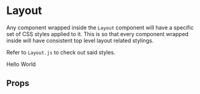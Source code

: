 
<Meta title='Layout' component={Layout} />

# Layout

Any component wrapped inside the `Layout` component will have a specific set of CSS styles applied to it.
This is so that every component wrapped inside will have consistent top level layout related stylings.

Refer to `Layout.js` to check out said styles.

<Preview>
  <Story name="Default" height="100px">
     <Layout>
        Hello World
      </Layout>
  </Story>
</Preview>


## Props
<Props of={Layout} />

